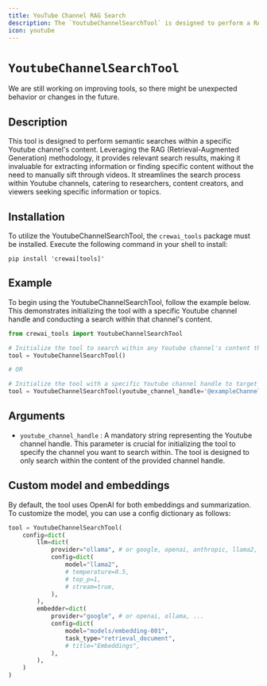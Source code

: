 ```yaml
---
title: YouTube Channel RAG Search
description: The `YoutubeChannelSearchTool` is designed to perform a RAG (Retrieval-Augmented Generation) search within the content of a Youtube channel.
icon: youtube
---
```


# `YoutubeChannelSearchTool`

<Note>
    We are still working on improving tools, so there might be unexpected behavior or changes in the future.
</Note>

## Description

This tool is designed to perform semantic searches within a specific Youtube channel's content. 
Leveraging the RAG (Retrieval-Augmented Generation) methodology, it provides relevant search results, 
making it invaluable for extracting information or finding specific content without the need to manually sift through videos. 
It streamlines the search process within Youtube channels, catering to researchers, content creators, and viewers seeking specific information or topics.

## Installation

To utilize the YoutubeChannelSearchTool, the `crewai_tools` package must be installed. Execute the following command in your shell to install:

```shell
pip install 'crewai[tools]'
```

## Example

To begin using the YoutubeChannelSearchTool, follow the example below. 
This demonstrates initializing the tool with a specific Youtube channel handle and conducting a search within that channel's content.

```python Code
from crewai_tools import YoutubeChannelSearchTool

# Initialize the tool to search within any Youtube channel's content the agent learns about during its execution
tool = YoutubeChannelSearchTool()

# OR

# Initialize the tool with a specific Youtube channel handle to target your search
tool = YoutubeChannelSearchTool(youtube_channel_handle='@exampleChannel')
```

## Arguments

- `youtube_channel_handle` : A mandatory string representing the Youtube channel handle. This parameter is crucial for initializing the tool to specify the channel you want to search within. The tool is designed to only search within the content of the provided channel handle.

## Custom model and embeddings

By default, the tool uses OpenAI for both embeddings and summarization. To customize the model, you can use a config dictionary as follows:

```python Code
tool = YoutubeChannelSearchTool(
    config=dict(
        llm=dict(
            provider="ollama", # or google, openai, anthropic, llama2, ...
            config=dict(
                model="llama2",
                # temperature=0.5,
                # top_p=1,
                # stream=true,
            ),
        ),
        embedder=dict(
            provider="google", # or openai, ollama, ...
            config=dict(
                model="models/embedding-001",
                task_type="retrieval_document",
                # title="Embeddings",
            ),
        ),
    )
)
```